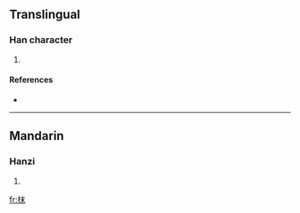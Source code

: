 ==Translingual==

===Han character===
{{Han char|rn=75|rad=木|as=05|sn=9|four=4599<sub>0</sub>|canj=木木十 (DDJ)}}

# {{defn|Han|sort=木05}}

====References====
* {{Han ref|kx=0517.140|dkj=14590|hdz=21176.070|uh=67BA|ud=26554|bh=CEFE|bd=52990}}

----

==Mandarin==

===Hanzi===
{{cmn-hanzi|pin=[[duò]] ([[duo4]]), [[mò]] ([[mo4]])|wg=to<sup>4</sup>, mo<sup>4</sup>}}

# {{defn|Mandarin|sort=木05}}

[[fr:枺]]